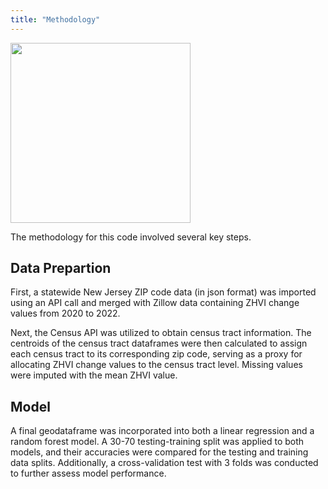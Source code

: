 ```yaml
---
title: "Methodology"
---
```


<!-- Use a grid -->
::: {.grid}

<!-- Left column has a width of 4/12 and shows a picture of me -->
::: {.g-col-4}
![](images/Newark.jpg){width=3in}
:::

<!-- Text gets a column with width 8/12 -->
::: {.g-col-8}

The methodology for this code involved several key steps. 

## Data Prepartion
First, a statewide New Jersey ZIP code data (in json format) was imported using an API call and merged with Zillow data containing ZHVI change values from 2020 to 2022. 

Next, the Census API was utilized to obtain census tract information. The centroids of the census tract dataframes were then calculated to assign each census tract to its corresponding zip code, serving as a proxy for allocating ZHVI change values to the census tract level. Missing values were imputed with the mean ZHVI value. 

## Model
A final geodataframe was incorporated into both a linear regression and a random forest model. A 30-70 testing-training split was applied to both models, and their accuracies were compared for the testing and training data splits. Additionally, a cross-validation test with 3 folds was conducted to further assess model performance.
::: 

:::



